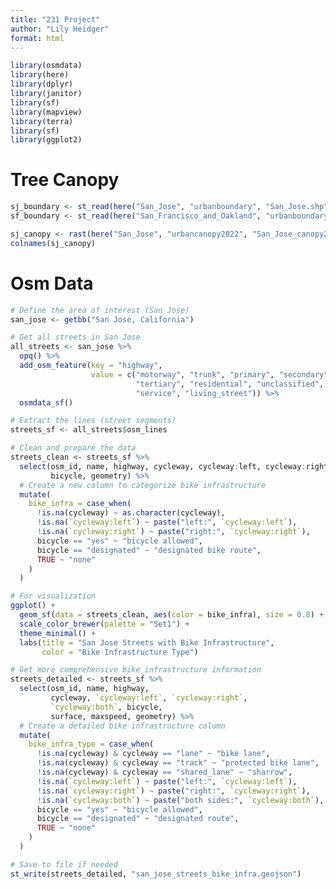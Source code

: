 ```yaml
---
title: "231 Project"
author: "Lily Heidger"
format: html
---
```


```r
library(osmdata)
library(here)
library(dplyr)
library(janitor)
library(sf)
library(mapview)
library(terra)
library(sf)
library(ggplot2)
```

# Tree Canopy 
```r
sj_boundary <- st_read(here("San_Jose", "urbanboundary", "San_Jose.shp"))
sf_boundary <- st_read(here("San_Francisco_and_Oakland", "urbanboundary", "San_Francisco_and_Oakland.shp"))

sj_canopy <- rast(here("San_Jose", "urbancanopy2022", "San_Jose_canopy2022.tif"))
colnames(sj_canopy)
```

# Osm Data
```r
# Define the area of interest (San Jose)
san_jose <- getbb("San Jose, California")

# Get all streets in San Jose
all_streets <- san_jose %>%
  opq() %>%
  add_osm_feature(key = "highway", 
                  value = c("motorway", "trunk", "primary", "secondary", 
                            "tertiary", "residential", "unclassified", 
                            "service", "living_street")) %>%
  osmdata_sf()

# Extract the lines (street segments)
streets_sf <- all_streets$osm_lines
```

```r
# Clean and prepare the data
streets_clean <- streets_sf %>%
  select(osm_id, name, highway, cycleway, cycleway:left, cycleway:right, 
         bicycle, geometry) %>%
  # Create a new column to categorize bike infrastructure
  mutate(
    bike_infra = case_when(
      !is.na(cycleway) ~ as.character(cycleway),
      !is.na(`cycleway:left`) ~ paste("left:", `cycleway:left`),
      !is.na(`cycleway:right`) ~ paste("right:", `cycleway:right`),
      bicycle == "yes" ~ "bicycle allowed",
      bicycle == "designated" ~ "designated bike route",
      TRUE ~ "none"
    )
  )

# For visualization
ggplot() +
  geom_sf(data = streets_clean, aes(color = bike_infra), size = 0.8) +
  scale_color_brewer(palette = "Set1") +
  theme_minimal() +
  labs(title = "San Jose Streets with Bike Infrastructure", 
       color = "Bike Infrastructure Type")
```

```r
# Get more comprehensive bike infrastructure information
streets_detailed <- streets_sf %>%
  select(osm_id, name, highway, 
         cycleway, `cycleway:left`, `cycleway:right`, 
         `cycleway:both`, bicycle, 
         surface, maxspeed, geometry) %>%
  # Create a detailed bike infrastructure column
  mutate(
    bike_infra_type = case_when(
      !is.na(cycleway) & cycleway == "lane" ~ "bike lane",
      !is.na(cycleway) & cycleway == "track" ~ "protected bike lane",
      !is.na(cycleway) & cycleway == "shared_lane" ~ "sharrow",
      !is.na(`cycleway:left`) ~ paste("left:", `cycleway:left`),
      !is.na(`cycleway:right`) ~ paste("right:", `cycleway:right`),
      !is.na(`cycleway:both`) ~ paste("both sides:", `cycleway:both`),
      bicycle == "yes" ~ "bicycle allowed",
      bicycle == "designated" ~ "designated route",
      TRUE ~ "none"
    )
  )

# Save to file if needed
st_write(streets_detailed, "san_jose_streets_bike_infra.geojson")
```

